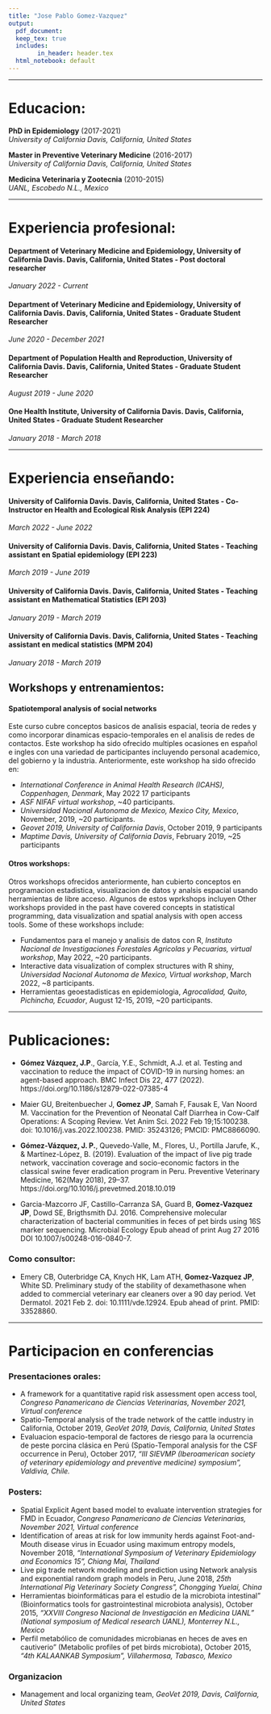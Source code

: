 ```yaml
---
title: "Jose Pablo Gomez-Vazquez"
output:
  pdf_document: 
  keep_tex: true
  includes:
        in_header: header.tex
  html_notebook: default
---
```


\begin{center}
MVZ, MPVM, PhD.  
  
Sitio web: http://www.spablo-temporal.network
\end{center}

________________________
# Educacion: 



**PhD in Epidemiology** (2017-2021)  
*University of California Davis, California, United States*  
  

**Master in Preventive Veterinary Medicine** (2016-2017)  
*University of California Davis, California, United States*  
  

**Medicina Veterinaria y Zootecnia** (2010-2015)  
*UANL, Escobedo N.L., Mexico*  


________________________

# Experiencia profesional:

#### Department of Veterinary Medicine and Epidemiology, University of California Davis. Davis, California, United States - Post doctoral researcher
*January 2022 - Current*

#### Department of Veterinary Medicine and Epidemiology, University of California Davis. Davis, California, United States - Graduate Student Researcher
*June 2020 - December 2021*

#### Department of Population Health and Reproduction, University of California Davis. Davis, California, United States - Graduate Student Researcher
*August 2019 - June 2020*

#### One Health Institute, University of California Davis. Davis, California, United States - Graduate Student Researcher
*January 2018 - March 2018*
  
________________________

# Experiencia enseñando:

#### University of California Davis. Davis, California, United States - Co-Instructor en Health and Ecological Risk Analysis (EPI 224)
*March 2022 - June 2022*

#### University of California Davis. Davis, California, United States - Teaching assistant en Spatial epidemiology (EPI 223)
*March 2019 - June 2019*


#### University of California Davis. Davis, California, United States - Teaching assistant en Mathematical Statistics (EPI 203)
*January 2019 - March 2019*

#### University of California Davis. Davis, California, United States - Teaching assistant en medical statistics (MPM 204)
*January 2018 - March 2019*

## Workshops y entrenamientos:

#### Spatiotemporal analysis of social networks  
Este curso cubre conceptos basicos de analisis espacial, teoria de redes y como incorporar dinamicas espacio-temporales en el analisis de redes de contactos. Este workshop ha sido ofrecido multiples ocasiones en español e ingles con una variedad de participantes incluyendo personal academico, del gobierno y la industria. Anteriormente, este workshop ha sido ofrecido en:

  - *International Conference in Animal Health Research (ICAHS), Coppenhagen, Denmark*, May 2022 17 participants
  - *ASF NIFAF virtual workshop*, ~40 participants.
  - *Universidad Nacional Autonoma de Mexico, Mexico City, Mexico*, November, 2019, ~20 participants.
  - *Geovet 2019, University of California Davis*, October 2019, 9 participants
  - *Maptime Davis, University of California Davis*, February 2019, ~25 participants

#### Otros workshops:
Otros workshops ofrecidos anteriormente, han cubierto conceptos en programacion estadistica, visualizacion de datos y analsis espacial usando herramientas de libre acceso. Algunos de estos wprkshops incluyen 
Other workshops provided in the past have covered concepts in statistical programming, data visualization and spatial analysis with open access tools. Some of these workshops include: 

  - Fundamentos para el manejo y analisis de datos con R, *Instituto Nacional de Investigaciones Forestales Agricolas y Pecuarias, virtual workshop*, May 2022, ~20 participants.  
  - Interactive data visualization of complex structures with R shiny, *Universidad Nacional Autonoma de Mexico, Virtual workshop*, March 2022, ~8 participants.  
  - Herramientas geoestadisticas en epidemiologia, *Agrocalidad, Quito, Pichincha, Ecuador*, August 12-15, 2019, ~20 participants.

  
________________________

# Publicaciones:

  - **Gómez Vázquez, J.P**., García, Y.E., Schmidt, A.J. et al. Testing and vaccination to reduce the impact of COVID-19 in nursing homes: an agent-based approach. BMC Infect Dis 22, 477 (2022). https://doi.org/10.1186/s12879-022-07385-4
  
  - Maier GU, Breitenbuecher J, **Gomez JP**, Samah F, Fausak E, Van Noord M. Vaccination for the Prevention of Neonatal Calf Diarrhea in Cow-Calf Operations: A Scoping Review. Vet Anim Sci. 2022 Feb 19;15:100238. doi: 10.1016/j.vas.2022.100238. PMID: 35243126; PMCID: PMC8866090.
  
  - **Gómez-Vázquez, J. P.**, Quevedo-Valle, M., Flores, U., Portilla Jarufe, K., & Martínez-López, B. (2019). Evaluation of the impact of live pig trade network, vaccination coverage and socio-economic factors in the classical swine fever eradication program in Peru. Preventive Veterinary Medicine, 162(May 2018), 29–37. https://doi.org/10.1016/j.prevetmed.2018.10.019
  
  - Garcia-Mazcorro JF, Castillo-Carranza SA, Guard B, **Gomez-Vazquez JP**, Dowd SE, Brigthsmith DJ. 2016. Comprehensive molecular characterization of bacterial communities in feces of pet birds using 16S marker sequencing. Microbial Ecology Epub ahead of print Aug 27 2016 DOI 10.1007/s00248-016-0840-7.
  
### Como consultor:  
  
  - Emery CB, Outerbridge CA, Knych HK, Lam ATH, **Gomez-Vazquez JP**, White SD. Preliminary study of the stability of dexamethasone when added to commercial veterinary ear cleaners over a 90 day period. Vet Dermatol. 2021 Feb 2. doi: 10.1111/vde.12924. Epub ahead of print. PMID: 33528860.  
  
________________________

# Participacion en conferencias

### Presentaciones orales:

  - A framework for a quantitative rapid risk assessment open access tool, *Congreso Panamericano de Ciencias Veterinarias, November 2021, Virtual conference*
  - Spatio-Temporal analysis of the trade network of the cattle industry in California, October 2019, *GeoVet 2019, Davis, California, United States*
  - Evaluacion espacio-temporal de factores de riesgo para la ocurrencia de peste porcina clásica en Perú (Spatio-Temporal analysis for the CSF occurrence in Peru), October 2017, *“III SIEVMP (Iberoamerican society of veterinary epidemiology and preventive medicine) symposium”, Valdivia, Chile.*


### Posters:

  - Spatial Explicit Agent based model to evaluate intervention strategies for FMD in Ecuador, *Congreso Panamericano de Ciencias Veterinarias, November 2021, Virtual conference*
  - Identification of areas at risk for low immunity herds against Foot-and-Mouth disease virus in Ecuador using maximum entropy models, November 2018, *“International Symposium of Veterinary Epidemiology and Economics 15”, Chiang Mai, Thailand*
  - Live pig trade network modeling and prediction using Network analysis and exponential random graph models in Peru, June 2018, *25th International Pig Veterinary Society Congress”, Chongging Yuelai, China*
  - Herramientas bioinformáticas para el estudio de la microbiota intestinal” (Bioinformatics tools for gastrointestinal microbiota analysis), October 2015, *“XXVIII Congreso Nacional de Investigación en Medicina UANL” (National symposium of Medical research UANL), Monterrey N.L., Mexico*
  - Perfil metabólico de comunidades microbianas en heces de aves en cautiverio” (Metabolic profiles of pet birds microbiota), October 2015, *“4th KALAANKAB Symposium”, Villahermosa, Tabasco, Mexico*

### Organizacion

  - Management and local organizing team, *GeoVet 2019, Davis, California, United States*


